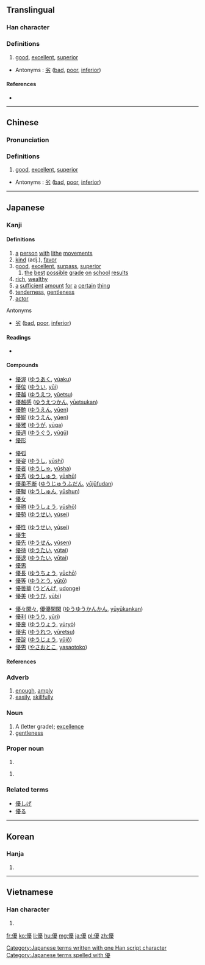 {{also|优}}
==Translingual==

===Han character===
{{Han char|rn=9|rad=人|as=15|sn=17|four=21247|canj=OMBE|ids=⿰亻憂}}

===Definitions===
# [[good]], [[excellent]], [[superior]]

* Antonyms : [[劣]] ([[bad]], [[poor]], [[inferior]])

====References====
* {{Han ref|kx=0120.280|dkj=01261|dj=0254.260|hdz=10233.040|uh=512A|ud=20778|bh=C075|bd=49269}}

----

==Chinese==
{{zh-forms|s=优}}

===Pronunciation===
{{zh-pron
|m=yōu
|c=jau1
|mc=y
|oc=y
|ma=Zh-you.ogg
|cat=a,n
}}

===Definitions===
# [[good]], [[excellent]], [[superior]]

* Antonyms : [[劣]] ([[bad]], [[poor]], [[inferior]])

----

==Japanese==

===Kanji===
{{ja-kanji|grade=6|rs=人15}}

====Definitions====
# [[a]] [[person]] [[with]] [[lithe]] [[movements]]
# [[kind]] (adj.), [[favor]]
# [[good]], [[excellent]], [[surpass]], [[superior]]
## [[the]] [[best]] [[possible]] [[grade]] [[on]] [[school]] [[results]]
# [[rich]], [[wealthy]]
# [[a]] [[sufficient]] [[amount]] [[for]] [[a]] [[certain]] [[thing]]
# [[tenderness]], [[gentleness]]
# [[actor]]

; Antonyms
* {{sense|good, excellent, superior}} [[劣]] ([[bad]], [[poor]], [[inferior]])

====Readings====
* {{ja-readings|kanon=[[ゆう]] ([[yū]])|goon=[[う]] ([[u]])|kun=[[やさしい]] ([[yasashii]]), [[すぐれる]] ([[sugureru]]), [[ゆたか]] (yutaka), [[ゆうに]] (yūni), [[わざおぎ]] ([[wazaogi]])|nadzuke=[[かつ]] (katsu), [[ひろ]] (hiro), [[まさ]] (masa), [[まさる]] (masaru), [[ゆたか]] (yutaka)}}

====Compounds====
{{top4}}
* [[優渥]] ([[ゆうあく]], [[yūaku]])
* [[優位]] ([[ゆうい]], [[yūi]])
* [[優越]] ([[ゆうえつ]], [[yūetsu]])
* [[優越感]] ([[ゆうえつかん]], [[yūetsukan]])
* [[優艶]] ([[ゆうえん]], [[yūen]])
* [[優婉]] ([[ゆうえん]], [[yūen]])
* [[優雅]] ([[ゆうが]], [[yūga]])
* [[優遇]] ([[ゆうぐう]], [[yūgū]])
* [[優形]]
{{mid4}}
* [[優弧]]
* [[優姿]] ([[ゆうし]], [[yūshi]])
* [[優者]] ([[ゆうしゃ]], [[yūsha]])
* [[優秀]] ([[ゆうしゅう]], [[yūshū]])
* [[優柔不断]] ([[ゆうじゅうふだん]], [[yūjūfudan]])
* [[優駿]] ([[ゆうしゅん]], [[yūshun]])
* [[優女]]
* [[優勝]] ([[ゆうしょう]], [[yūshō]])
* [[優勢]] ([[ゆうせい]], [[yūsei]])
{{mid4}}
* [[優性]] ([[ゆうせい]], [[yūsei]])
* [[優生]]
* [[優先]] ([[ゆうせん]], [[yūsen]])
* [[優待]] ([[ゆうたい]], [[yūtai]])
* [[優退]] ([[ゆうたい]], [[yūtai]])
* [[優男]]
* [[優長]] ([[ゆうちょう]], [[yūchō]])
* [[優等]] ([[ゆうとう]], [[yūtō]])
* [[優曇華]] ([[うどんげ]], [[udonge]])
* [[優美]] ([[ゆうび]], [[yūbi]])
{{mid4}}
* [[優々閑々]], [[優優閑閑]] ([[ゆうゆうかんかん]], [[yūyūkankan]])
* [[優利]] ([[ゆうり]], [[yūri]])
* [[優良]] ([[ゆうりょう]], [[yūryō]])
* [[優劣]] ([[ゆうれつ]], [[yūretsu]])
* [[優諚]] ([[ゆうじょう]], [[yūjō]])
* [[優男]] ([[やさおとこ]], [[yasaotoko]])
{{bottom}}

====References====
{{ja-kref
|ku=4505
|shift=9744
|jis=4D25
|euc=CDA5
|skip=1-2-15
|freq=334
|nelson=564
|newnelson=334
|halpern=177
|kld=130
|heisig=993
|tuttle=2a15.1
}}

===Adverb===
{{ja-pos|k|adverb|hira=ゆう|rom=yū}}

# [[enough]], [[amply]]
# [[easily]], [[skillfully]]

===Noun===
{{ja-noun|k|hira=ゆう|rom=yū}}

# A (letter grade); [[excellence]]
# [[gentleness]]

===Proper noun===
{{ja-pos|k|proper|hira=まさる|rom=Masaru}}

# {{given name|male|lang=ja|sort=まさる}}

{{ja-pos|k|proper|hira=ゆう|rom=Yū}}

# {{given name|female|lang=ja|sort=ゆう}}

===Related terms===
* [[優しげ]]
* [[優る]]

[[Category:Japanese terms written with one Han script character]]
[[Category:Japanese terms spelled with 優]]

----

==Korean==

===Hanja===
{{ko-hanja|hangeul=우|rv=u|mr=u}}

# {{defn|lang=ko|sort=人15}}

----

==Vietnamese==

===Han character===
{{vi-hantu|[[ưu]]|rs=人15}}

# {{defn|lang=vi|sort=人15}}

[[fr:優]]
[[ko:優]]
[[li:優]]
[[hu:優]]
[[mg:優]]
[[ja:優]]
[[pl:優]]
[[zh:優]]